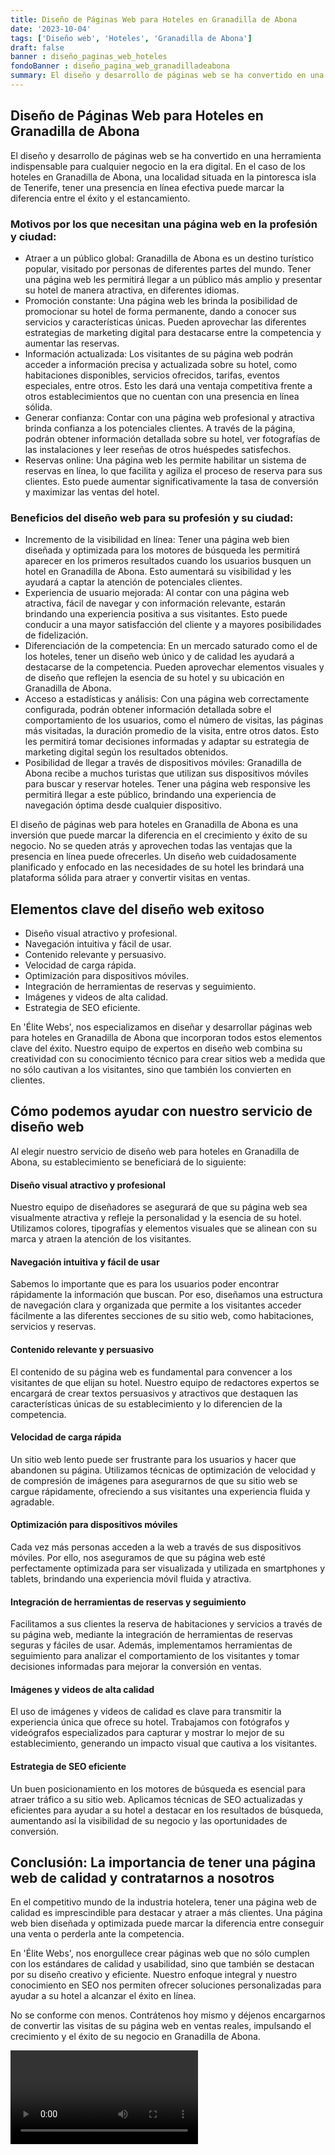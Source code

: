 ```yaml
---
title: Diseño de Páginas Web para Hoteles en Granadilla de Abona
date: '2023-10-04'
tags: ['Diseño web', 'Hoteles', 'Granadilla de Abona']
draft: false
banner : diseño_paginas_web_hoteles
fondoBanner : diseño_pagina_web_granadilladeabona
summary: El diseño y desarrollo de páginas web se ha convertido en una herramienta indispensable para cualquier negocio en la era digital. En el caso de los hoteles en Granadilla de Abona, una localidad situada en la pintoresca isla de Tenerife, tener una presencia en línea efectiva puede marcar la diferencia entre el éxito y el estancamiento.
---
```


## Diseño de Páginas Web para Hoteles en Granadilla de Abona

El diseño y desarrollo de páginas web se ha convertido en una herramienta indispensable para cualquier negocio en la era digital. En el caso de los hoteles en Granadilla de Abona, una localidad situada en la pintoresca isla de Tenerife, tener una presencia en línea efectiva puede marcar la diferencia entre el éxito y el estancamiento.

### Motivos por los que necesitan una página web en la profesión y ciudad:

- Atraer a un público global: Granadilla de Abona es un destino turístico popular, visitado por personas de diferentes partes del mundo. Tener una página web les permitirá llegar a un público más amplio y presentar su hotel de manera atractiva, en diferentes idiomas.
- Promoción constante: Una página web les brinda la posibilidad de promocionar su hotel de forma permanente, dando a conocer sus servicios y características únicas. Pueden aprovechar las diferentes estrategias de marketing digital para destacarse entre la competencia y aumentar las reservas.
- Información actualizada: Los visitantes de su página web podrán acceder a información precisa y actualizada sobre su hotel, como habitaciones disponibles, servicios ofrecidos, tarifas, eventos especiales, entre otros. Esto les dará una ventaja competitiva frente a otros establecimientos que no cuentan con una presencia en línea sólida.
- Generar confianza: Contar con una página web profesional y atractiva brinda confianza a los potenciales clientes. A través de la página, podrán obtener información detallada sobre su hotel, ver fotografías de las instalaciones y leer reseñas de otros huéspedes satisfechos.
- Reservas online: Una página web les permite habilitar un sistema de reservas en línea, lo que facilita y agiliza el proceso de reserva para sus clientes. Esto puede aumentar significativamente la tasa de conversión y maximizar las ventas del hotel.

### Beneficios del diseño web para su profesión y su ciudad:

- Incremento de la visibilidad en línea: Tener una página web bien diseñada y optimizada para los motores de búsqueda les permitirá aparecer en los primeros resultados cuando los usuarios busquen un hotel en Granadilla de Abona. Esto aumentará su visibilidad y les ayudará a captar la atención de potenciales clientes.
- Experiencia de usuario mejorada: Al contar con una página web atractiva, fácil de navegar y con información relevante, estarán brindando una experiencia positiva a sus visitantes. Esto puede conducir a una mayor satisfacción del cliente y a mayores posibilidades de fidelización.
- Diferenciación de la competencia: En un mercado saturado como el de los hoteles, tener un diseño web único y de calidad les ayudará a destacarse de la competencia. Pueden aprovechar elementos visuales y de diseño que reflejen la esencia de su hotel y su ubicación en Granadilla de Abona.
- Acceso a estadísticas y análisis: Con una página web correctamente configurada, podrán obtener información detallada sobre el comportamiento de los usuarios, como el número de visitas, las páginas más visitadas, la duración promedio de la visita, entre otros datos. Esto les permitirá tomar decisiones informadas y adaptar su estrategia de marketing digital según los resultados obtenidos.
- Posibilidad de llegar a través de dispositivos móviles: Granadilla de Abona recibe a muchos turistas que utilizan sus dispositivos móviles para buscar y reservar hoteles. Tener una página web responsive les permitirá llegar a este público, brindando una experiencia de navegación óptima desde cualquier dispositivo.

El diseño de páginas web para hoteles en Granadilla de Abona es una inversión que puede marcar la diferencia en el crecimiento y éxito de su negocio. No se queden atrás y aprovechen todas las ventajas que la presencia en línea puede ofrecerles. Un diseño web cuidadosamente planificado y enfocado en las necesidades de su hotel les brindará una plataforma sólida para atraer y convertir visitas en ventas.

<GifSeo />

<Cta />

## Elementos clave del diseño web exitoso

- Diseño visual atractivo y profesional.
- Navegación intuitiva y fácil de usar.
- Contenido relevante y persuasivo.
- Velocidad de carga rápida.
- Optimización para dispositivos móviles.
- Integración de herramientas de reservas y seguimiento.
- Imágenes y videos de alta calidad.
- Estrategia de SEO eficiente.

En 'Élite Webs', nos especializamos en diseñar y desarrollar páginas web para hoteles en Granadilla de Abona que incorporan todos estos elementos clave del éxito. Nuestro equipo de expertos en diseño web combina su creatividad con su conocimiento técnico para crear sitios web a medida que no sólo cautivan a los visitantes, sino que también los convierten en clientes.

## Cómo podemos ayudar con nuestro servicio de diseño web

Al elegir nuestro servicio de diseño web para hoteles en Granadilla de Abona, su establecimiento se beneficiará de lo siguiente:

#### Diseño visual atractivo y profesional
Nuestro equipo de diseñadores se asegurará de que su página web sea visualmente atractiva y refleje la personalidad y la esencia de su hotel. Utilizamos colores, tipografías y elementos visuales que se alinean con su marca y atraen la atención de los visitantes.

#### Navegación intuitiva y fácil de usar
Sabemos lo importante que es para los usuarios poder encontrar rápidamente la información que buscan. Por eso, diseñamos una estructura de navegación clara y organizada que permite a los visitantes acceder fácilmente a las diferentes secciones de su sitio web, como habitaciones, servicios y reservas.

#### Contenido relevante y persuasivo
El contenido de su página web es fundamental para convencer a los visitantes de que elijan su hotel. Nuestro equipo de redactores expertos se encargará de crear textos persuasivos y atractivos que destaquen las características únicas de su establecimiento y lo diferencien de la competencia.

#### Velocidad de carga rápida
Un sitio web lento puede ser frustrante para los usuarios y hacer que abandonen su página. Utilizamos técnicas de optimización de velocidad y de compresión de imágenes para asegurarnos de que su sitio web se cargue rápidamente, ofreciendo a sus visitantes una experiencia fluida y agradable.

#### Optimización para dispositivos móviles
Cada vez más personas acceden a la web a través de sus dispositivos móviles. Por ello, nos aseguramos de que su página web esté perfectamente optimizada para ser visualizada y utilizada en smartphones y tablets, brindando una experiencia móvil fluida y atractiva.

#### Integración de herramientas de reservas y seguimiento
Facilitamos a sus clientes la reserva de habitaciones y servicios a través de su página web, mediante la integración de herramientas de reservas seguras y fáciles de usar. Además, implementamos herramientas de seguimiento para analizar el comportamiento de los visitantes y tomar decisiones informadas para mejorar la conversión en ventas.

#### Imágenes y videos de alta calidad
El uso de imágenes y videos de calidad es clave para transmitir la experiencia única que ofrece su hotel. Trabajamos con fotógrafos y videógrafos especializados para capturar y mostrar lo mejor de su establecimiento, generando un impacto visual que cautiva a los visitantes.

#### Estrategia de SEO eficiente
Un buen posicionamiento en los motores de búsqueda es esencial para atraer tráfico a su sitio web. Aplicamos técnicas de SEO actualizadas y eficientes para ayudar a su hotel a destacar en los resultados de búsqueda, aumentando así la visibilidad de su negocio y las oportunidades de conversión.

## Conclusión: La importancia de tener una página web de calidad y contratarnos a nosotros

En el competitivo mundo de la industria hotelera, tener una página web de calidad es imprescindible para destacar y atraer a más clientes. Una página web bien diseñada y optimizada puede marcar la diferencia entre conseguir una venta o perderla ante la competencia.

En 'Élite Webs', nos enorgullece crear páginas web que no sólo cumplen con los estándares de calidad y usabilidad, sino que también se destacan por su diseño creativo y eficiente. Nuestro enfoque integral y nuestro conocimiento en SEO nos permiten ofrecer soluciones personalizadas para ayudar a su hotel a alcanzar el éxito en línea.

No se conforme con menos. Contrátenos hoy mismo y déjenos encargarnos de convertir las visitas de su página web en ventas reales, impulsando el crecimiento y el éxito de su negocio en Granadilla de Abona.

<Video />

<CtaBot job='Hoteles' city='Granadilla de Abona'/>

<Gmaps query='Granadilla de Abona+españa+maps' />